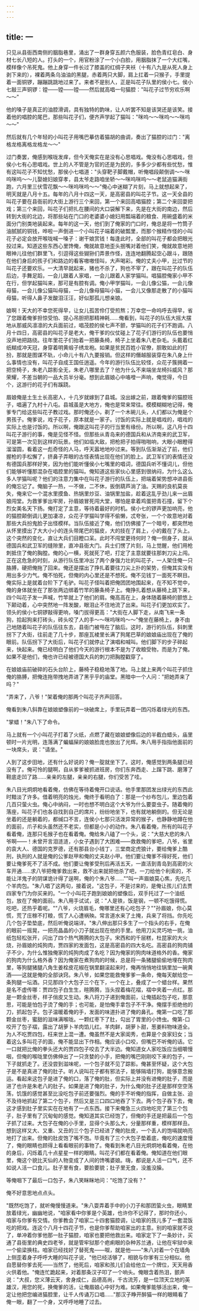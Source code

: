 ```yaml
---
---
---
```

title: 一
---




只见从县衙西南侧的胭脂巷里，涌出了一群身穿五颜六色服装，脸色青红皂白、身材七长八短的人。打头的一个，用官粉涂了一个小白脸，用胭脂抹了一个大红嘴，模样像个吊死鬼。他上身穿一件长过了膝盖的红绸子夹袄（十有八九是从死人身上剥下来的），裸着两条乌油油的黑腿，赤着两只大脚，肩上扛着一只猴子，手里提着一面铜锣，蹦蹦跳跳地过来了。来者不是别人，正是叫花子队里的侯小七。侯小七敲三声铜锣：镗——镗——镗——然后就高唱一句猫腔："叫花子过节穷欢乐啊～～"

他的嗓子是真正的油腔滑调，具有独特的韵味，让人听罢不知是该哭还是该笑。接着他的唱腔的尾巴，那些叫花子们，便齐声学起了猫叫："咪呜～～咪呜～～咪呜～～"

然后就有几个年轻的小叫花子用嘴巴摹仿着猫胡的曲调，奏出了猫腔的过门："离格龙格离格龙格龙～～"

过门奏罢，俺感到喉咙发痒，但今天俺实在是没有心思唱戏。俺没有心思唱戏，但侯小七有心思唱戏。世上的人不管是为官的还是为民的，多多少少都有些忧愁，惟有这叫花子不知忧愁，那侯小七唱道："头穿靶子脚戴帽，听俺唱段颠倒调～～咪呜咪呜～～儿娶媳妇娘穿孝，县太爷走路咱坐轿～～咪呜咪呜～～老鼠追猫满街跑，六月里三伏雪花飘～～咪呜咪呜～～"俺心中迷糊了片刻，马上就想起来了，明天就是八月十五。每年的八月十四这一天，是高密县的叫花子节。这一天全县的叫花子要在县衙前的大街上游行三个来回，第一个来回高唱猫腔；第二个来回耍把戏；第三个来回，叫花子们把扎在腰间的大口袋解下来，先是在大街的南边，然后转到大街的北边，将那些站在门口的老婆婆小媳妇用瓢端着的粮食、用碗盛着的米面分门别类地装起来。每年的这一天，他们到了俺家的门口时，俺总是将一竹筒子油腻腻的铜钱，哗啦一声倒进一个小叫花子端着的破瓢里，而那个猴精作怪的小叫花子必定会放开喉咙喊一嗓子：谢干娘赏钱！每逢此时，全部的叫花子都会把眼光投过来。知道这些东西心里馋俺，俺就故意地歪头抿嘴对着他们笑，俺就故意地把眼神儿往他们群里飞，引逗得这些猢狲们弄景作怪，连连地翻腾起空心跟斗，跟随在他们身后的孩子们和路边的看客嗷嗷怪叫，大声喝彩。俺的丈夫小甲，比过节的叫花子还要欢乐。一大清早就起来，猪也不杀了，狗也不宰了，跟在叫花子的队伍后边，手舞足蹈，一会儿跟着人家唱，一会儿跟着人家学猫叫。唱猫腔俺家小甲不在行，但学起猫叫来，那可是有腔有调。俺小甲学猫叫，一会儿像公猫，一会儿像母猫，一会儿像公猫叫母猫，一会儿像母猫叫小猫，一会儿又像那走散了的小猫叫母猫，听得人鼻子发酸泪汪汪，好似那孤儿想亲娘。

娘啊！天大的不幸您死得早，让女儿孤苦伶仃受煎熬；万幸您一命呜呼去得早，省了您跟着俺爹担惊受怕、提心吊胆把那精神耗……俺看到，叫花子的队伍大摇大摆地从那威风凛凛的大兵面前过，唱茂腔的侯七声不颤，学猫叫的花子们不跑调。八月十四日，高密县的叫花子是老大，俺干爹的仪仗碰上了花子们游行的队伍也要悄没声地把路绕。往年里花子们抬着一把藤条椅，椅子上坐着朱八老杂毛。头戴着红纸糊成冲天冠，身穿着明黄缎子绣龙袍。如果是贫民百姓小官僚，胆敢如此的打扮，那就是图谋不轨，小命儿十有八九要报销。但这样的僭越服装穿在朱八身上什么事情也没有，叫花子自成王国任逍遥。今年的游行队伍比较怪，众花子簇拥着一把空椅子，朱老八踪影全无，朱老八哪里去了？他为什么不来端坐龙椅抖威风？那荣耀，不差当朝的一品大员半分毫。想到此眉娘心中咯噔一声响，俺觉得，今日个，这游行的花子们有蹊跷。

眉娘俺是土生土长高密人，十几岁就嫁到了县城。没出嫁之前，跟着俺爹的猫腔班子，唱遍了九村十八屯。县城虽是大地方，俺也是常来常往。模模糊糊地记得，俺爹专门给这些叫花子教过戏。那时俺还小，剃了一个木碗儿头，人们都以为俺是个男孩子。俺爹说，戏子花子，原本就是一家子。讨饭的实际上就是唱戏的，唱戏的实际上也是讨饭的。所以啊，俺跟这叫花子的行当里有缘份。所以啊，这八月十四叫花子游行的事，俺是见怪不怪。但那些从青岛来的德国兵和从济南来的武卫军，可是第一次见到这样的玩景。他们如临大敌，把枪把子拍得啪啪响，大眼小眼瞪得溜溜圆，看着这一彪奇怪的人马，呼天嚣地地吵过来。等到队伍渐渐近了前，他们握枪的手松懈了，挤鼻子弄眼的古怪表情出现在他们的脸上。武卫军们的表情还没有德国兵那样好笑，因为他们能听懂侯小七嘴里的唱词，德国兵听不懂词儿，但他们能够听懂那混杂在唱腔里的猫叫。俺知道这些家伙心里感到很纳闷，为什么这么多人学猫叫呢？他们的注意力集中在叫花子游行的队伍上，把端着架势想冲进县衙的俺忘记了。俺脑子一热，一不做，二不休，扳倒葫芦淌了油。天赐的良机莫丧失，俺来它一个混水里摸鱼、热锅里炒豆、油锅里加盐，趁着这乱乎劲儿来一出眉娘闯堂。为救爹爹出牢房，孙眉娘冒死闯大堂，哪怕是拿着鸡蛋把青石撞，留下个烈女美名天下扬。俺打定了主意，等待着最好的时机。侯小七的锣声更加响亮，他的猫腔颠倒调儿更加凄凉，众花子学猫叫学得不偷懒，忒夸张，一个个故意地对着那些大兵扮鬼脸子出怪模样。当队伍接近了俺，他们仿佛接了一个暗号，都突然地从怀里摸出了大大小小的连头带尾巴的猫皮，大的技在了肩上，小的戴在了头上。这个突然的变化，直让大兵们目瞪口呆。此时不闯堂更待何时？俺一侧身子，就从德国兵和武卫军的缝隙里，直冲县衙大门。兵士们愣了片刻，马上觉醒，他们用枪刺抵住了俺的胸膛。俺的心一横，死就死了吧，打定了主意就要往那刺刀尖上闯。正在这危急的时刻，从游行队伍里冲出了两个身强力壮的叫花子，一人架住俺一只胳膊，硬把俺拖了回来。俺还是摆出了挣扎着要往刀尖上扑的架势，但俺其实没有用出多少力气。俺不怕死，但俺的内心里还是不想死。俺不见钱丁一面死不瞑目。俺实际上是就着台阶下了毛驴。叫花子怪叫着把俺团团地围起来，在不知不觉中，俺的身体就坐在了那张两边绑着竹竿的藤条椅子上。俺挣扎着想从藤椅上跳下来，四个叫花子发一声喊，竹竿就上了他们的肩。俺高高在上，身体随着藤椅的颤悠上下颠动着，心中突然地一阵发酸，眼泪止不住地流了出来。叫花子们更加欢实了。领头的侯小七铜锣敲得更响，嗓门拔得更高："大街在人脚下走，从南飞来一条狗，拾起狗来打砖头，砖头咬了人的手～～咪呜咪呜～～"俺坐在藤椅上，身不由己地随着叫花子的队伍往东去，县衙门被甩在了脑后。这时，游行的队伍，斜刺里拐下了大街，往前走了几十步，那座瓦棱里长满了狗尾巴草的娘娘庙出现在了俺的眼前。队伍拐下了大街后，叫花子们就停止了演唱和喊叫。他们脚下的步子碎起来，快起来。俺已经明白了他们今天的游行根本不是为了收粮受物，而是为了俺。如果不是他们，俺也许已经被德国大兵的刺刀把胸膛戳穿了。

在娘娘庙前破碎的石头台阶上，藤椅子稳稳地落了地。马上就上来两个叫花子抓住俺的胳膊，把俺连拖带拽地弄进了黑乎乎的庙堂。黑暗中一个人问："把她弄来了吗？"

"弄来了，八爷！"架着俺的那两个叫花子齐声回答。

俺看到朱八斜靠在娘娘塑像前的一块破席上，手里玩弄着一团闪烁着绿光的东西。

"掌蜡！"朱八下了命令。

马上就有一个小叫花子打着了火纸，点燃了藏在娘娘塑像后边的半截白蜡头，庙里顿时一片光明，连落满了蝙蝠屎的娘娘脸庞也放出了光辉。朱八用手指指他面前的一块席头，说："请坐。"

人到了这步田地，还有什么好说的？俺一腚就坐下了。这时，俺感觉到两条腿已经没有了。俺可怜的腿啊，自从爹爹被抓进班房，你们东奔西走、上蹿下跳、磨薄了鞋底走凹了路……亲亲的左腿，亲亲的右腿，你们受苦了哇。

朱八目光炯炯地看着俺，仿佛在等待着俺开口说话。他手里那团发出绿光的东西此时黯淡了许多。借着明亮的烛光，俺终于看明白了：那是一个纱布包儿，里边包着几百只萤火虫。俺心中纳闷，一时也想不明白这个大爷为什么要耍虫子。随着俺的落座，叫花子们也各自找到自己的席片，纷纷地坐下，也有就地躺倒的。但无论是坐着的还是躺着的，都缄口不言，连侯小七那只活泼异常的猴子，也静静地蹲在他的面前，爪子和头虽然还不老实，但都是小小的动作。朱八看着俺，所有的叫花子看着俺，连那只毛猴子也在看着俺。俺给朱八磕了一个头，说："大慈大悲的朱八爷啊——！未曾开言泪涟涟，小女子遇到了大困难——救救俺的爹吧，八爷，省里的袁大人、德国的克罗德，还有那县台小钱丁，三堂商定虎狼计，要给俺爹上酷刑，执刑的人就是俺的公爹赵甲和俺的丈夫赵小甲。他们要让俺爹不得好死，他们要让俺爹死不了活不成。他们要让俺爹受刑后再活五天，一直活到青岛到高密的火车开通……求八爷把俺爹救出来，救不出来就把他杀了吧，一刀给他个利索的，不能让洋鬼子的阴谋诡计得了逞啊，俺的个朱八爷……""叫一声眉娘莫心焦，先吃几个羊肉包。"朱八唱了这两句，接着说，"这包子，不是讨来的，是俺让孩儿们去贾四家专门为你买来的。"一个小叫花子跑到娘娘的塑像后，双手托过了一个油纸包，放在了俺的面前。朱八用手试试，说："人是铁，饭是钢，一顿不吃饿得慌。吃吧，还热乎着呢。""八爷，火烧眉毛，俺哪里还有心吃包子？""孙眉娘，你心莫慌，荒了庄稼不打粮，慌了人心遭祸殃。常言道水来了土掩，兵来了将挡。你先吃几个包子垫垫底，然后听俺说端详。"朱八伸出那只多生了一个指头的右手，在俺的眼前一摇晃，一把亮晶晶的小刀子就出现在他的手里。他用刀尖灵巧地一挑，油纸包轻松张开，闪出了四个热气腾腾的大包子。宋西和的千层糕，杜昆家的大火烧，孙眉娘的炖狗肉，贾四家的发面包，这是高密县的四大名吃。高密县的狗肉铺子不少，为什么惟独俺家的炖狗肉成了名吃？因为俺家的狗肉味道格外的香。俺家的狗肉为什么格外香？因为俺家在煮狗肉的时候，总是将一条猪腿偷偷地埋在狗肉里，等狗腿猪腿八角生姜栓皮花椒在锅里翻滚起来时，俺再悄悄地往锅里加一碗黄酒——这就是俺的全部诀窍。朱八爷，如果您能救俺爹爹一条命，俺每天献给您一条狗腿一坛酒。只见那四个大包子三个在下，一个在上，叠成了一个蜡台样。果然是名不虚传哪：贾四包子白生生，暄腾腾，当头捏着梅花褶，褶中夹着一点红。那是一颗金丝枣，样子俏皮又生动。朱八将刀子递到俺面前，让俺插起包子吃，那意思，可能是怕包子烫了俺的手；也可能，是怕俺手拿包子不干净。俺摆手拒绝他的刀，抓起包子。包子温暖着俺的手，发面的味道扑进了俺的鼻孔。俺第一口吃了那颗金丝枣，蜜甜的滋味满喉咙。一颗红枣下了肚，勾出了胃里的小馋虫。俺第-口咬开了包子褶，露出了胡萝卜羊肉馅儿红。羊肉鲜，胡萝卜甜，葱姜料物味道全。为人不吃贾四包，枉来世上混一遭。俺虽然不是大家闺秀，也算是个良家妇女；当着这么多叫花子的面，俺不能显出下作相。俺应该小口咬，但嘴巴不听俺的话。它一口就把比俺的拳头还大的贾四包子咬去了大半边。俺知道女人家吃饭应当细嚼慢咽，但俺的喉咙里仿佛伸出了一只贪婪的小手，把俺的嘴巴刚刚咬下来的包子，一下子就抓走了。还没尝到滋味呢，一个包子就不见了踪影。俺甚至怀疑，这个大包子是不是真进了俺的肚子。听人说叫花子都有邪法子，能够隔墙打狗，能够意念搬运。看起来这包子是进了俺的口，落了俺的肚，但实际上并没有进俺的肚子，而是进了也许是朱老八的肚子。如果是进了俺的肚子，为什么俺的肚子还是那样空空荡荡，饥饿的感觉甚至比没吃包子前还要强烈。俺的手不听俺的指挥，自做主张、迫不及待地抓起了第二个包子，然后又是三口四口地吞了下去。两个包子吞下去，俺这才感到肚子里实实在在地有了一点东西。接下来俺急三火四地吃完了第三个包子，肚子里有了沉甸甸的感觉。俺知道其实已经饱了，但俺的手还是把最后一个包子抓了过来。大包子在俺的小手里，显得个头那么大，分量那样重，模样那样丑。想到这样又大、又重、又丑的三个包子已经进了俺的肚皮，一个丢人的饱嗝就响亮地打了出来。但俺的肚皮饱了嘴不饱。毕竟有了三个大包子垫着底，俺吃的速度慢了，俺的眼睛也顾得上看看眼前的事物了。俺看到朱老八目光炯炯地看着俺，在他的身后，闪烁着几十点星星一样的眼睛。叫花子们都在看着俺。俺知道在他们眼里，俺这个貌比天仙的人物变成了人间的馋嘴婆娘。嗨，都说是人活一口气，还不如说人活一口食儿。肚子里有食，要脸要貌；肚子里无食，没羞没臊。

等俺咽下了最后一口包子，朱八笑眯眯地问："吃饱了没有？"

俺不好意思地点点头。

"既然吃饱了，就听俺慢慢道来。"朱八耍弄着手中的小刀子和那团萤火虫，眼睛里放着绿光，幽幽地说，"咱家看中你爹是个英雄，也许你不记得了，那时你还小，咱家与你爹有交情。你爹教会了咱家二十四套猫腔调，让咱家的孩儿多了一套混饭吃的把戏。连这个八月十四花子节，也是你爹帮助咱家出的主意。别的咱家就不说了，单冲着你爹他那一肚子猫腔，咱家也要把他救出来。咱家定下了一条妙计，买通了县衙里的典史四老爷，就是管牢狱那个疤痢眼的杂种苏兰通，让他在牢狱中来一个偷梁换柱。咱家已经找好了替死鬼——呶，就是他——"朱八对着一个在墙角上侧歪着身子呼呼大睡的叫花子说，"他已经活够了，相貌与你爹有三分相似。他自愿替你爹去死——当然了，他死后，咱家和孩儿们会给他立一个牌位，天天用香火供着他。"俺连忙跪起来，对着那条汉子叩了一个响头。俺眼含着热泪，颤声说："大叔，您义薄云天，舍身成仁，品德高尚，千古流芳，是一位顶天立地的英雄汉，用您的死，换俺爹的活，让俺眉娘心中好为难。如果俺爹能够活出来，俺一定让他把您编进猫腔里，让千人传诵万口唱……"那汉子睁开醉猫一样的眼睛看了俺一眼，翻了一个身，又呼呼地睡了过去。